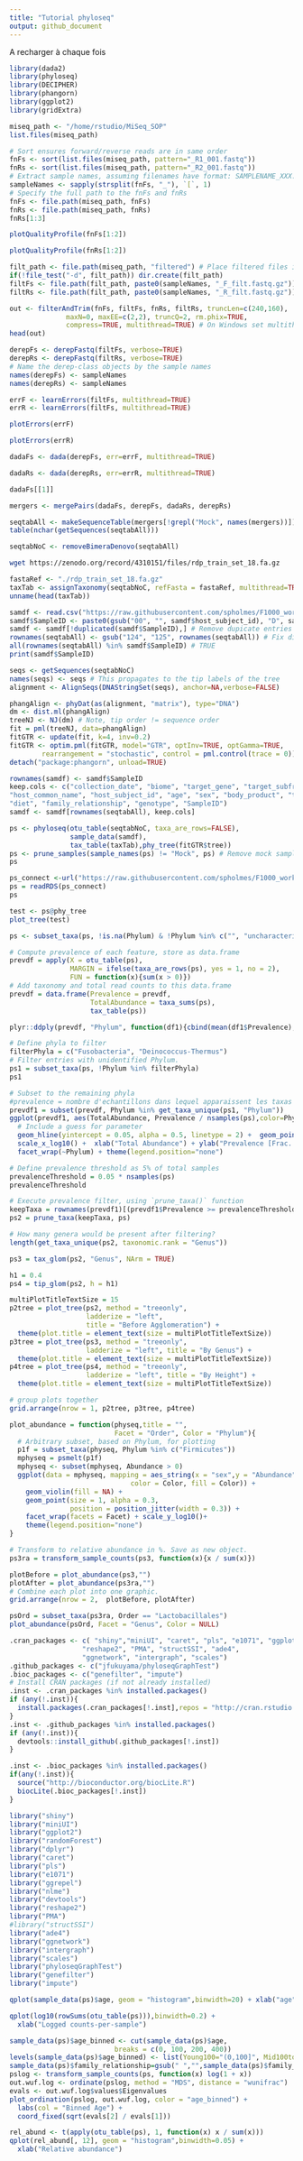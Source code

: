 ```yaml
---
title: "Tutorial phyloseq"
output: github_document
---
```

A recharger à chaque fois
```r
library(dada2)
library(phyloseq)
library(DECIPHER)
library(phangorn)
library(ggplot2)
library(gridExtra)
```


```r
miseq_path <- "/home/rstudio/MiSeq_SOP" 
list.files(miseq_path)
```

```r
# Sort ensures forward/reverse reads are in same order
fnFs <- sort(list.files(miseq_path, pattern="_R1_001.fastq"))
fnRs <- sort(list.files(miseq_path, pattern="_R2_001.fastq"))
# Extract sample names, assuming filenames have format: SAMPLENAME_XXX.fastq
sampleNames <- sapply(strsplit(fnFs, "_"), `[`, 1)
# Specify the full path to the fnFs and fnRs
fnFs <- file.path(miseq_path, fnFs)
fnRs <- file.path(miseq_path, fnRs)
fnRs[1:3]
```

```r
plotQualityProfile(fnFs[1:2])
```

```r
plotQualityProfile(fnRs[1:2])
```

```r
filt_path <- file.path(miseq_path, "filtered") # Place filtered files in filtered/ subdirectory
if(!file_test("-d", filt_path)) dir.create(filt_path)
filtFs <- file.path(filt_path, paste0(sampleNames, "_F_filt.fastq.gz"))
filtRs <- file.path(filt_path, paste0(sampleNames, "_R_filt.fastq.gz"))
```

```r
out <- filterAndTrim(fnFs, filtFs, fnRs, filtRs, truncLen=c(240,160),
              maxN=0, maxEE=c(2,2), truncQ=2, rm.phix=TRUE,
              compress=TRUE, multithread=TRUE) # On Windows set multithread=FALSE
head(out)
```

```r
derepFs <- derepFastq(filtFs, verbose=TRUE)
derepRs <- derepFastq(filtRs, verbose=TRUE)
# Name the derep-class objects by the sample names
names(derepFs) <- sampleNames
names(derepRs) <- sampleNames
```

```r
errF <- learnErrors(filtFs, multithread=TRUE)
errR <- learnErrors(filtFs, multithread=TRUE)
```

```r
plotErrors(errF)
```
```r
plotErrors(errR)
```
```r
dadaFs <- dada(derepFs, err=errF, multithread=TRUE)
```

```r
dadaRs <- dada(derepRs, err=errR, multithread=TRUE)
```

```r
dadaFs[[1]]
```

```r
mergers <- mergePairs(dadaFs, derepFs, dadaRs, derepRs)
```

```r
seqtabAll <- makeSequenceTable(mergers[!grepl("Mock", names(mergers))])
table(nchar(getSequences(seqtabAll)))
```

```r
seqtabNoC <- removeBimeraDenovo(seqtabAll)
```

```bash
wget https://zenodo.org/record/4310151/files/rdp_train_set_18.fa.gz
```
```r
fastaRef <- "./rdp_train_set_18.fa.gz"
taxTab <- assignTaxonomy(seqtabNoC, refFasta = fastaRef, multithread=TRUE)
unname(head(taxTab))
```

```r
samdf <- read.csv("https://raw.githubusercontent.com/spholmes/F1000_workflow/master/data/MIMARKS_Data_combined.csv",header=TRUE)
samdf$SampleID <- paste0(gsub("00", "", samdf$host_subject_id), "D", samdf$age-21)
samdf <- samdf[!duplicated(samdf$SampleID),] # Remove dupicate entries for reverse reads
rownames(seqtabAll) <- gsub("124", "125", rownames(seqtabAll)) # Fix discrepancy
all(rownames(seqtabAll) %in% samdf$SampleID) # TRUE
print(samdf$SampleID)
```
```r
seqs <- getSequences(seqtabNoC)
names(seqs) <- seqs # This propagates to the tip labels of the tree
alignment <- AlignSeqs(DNAStringSet(seqs), anchor=NA,verbose=FALSE)
```

```r
phangAlign <- phyDat(as(alignment, "matrix"), type="DNA")
dm <- dist.ml(phangAlign)
treeNJ <- NJ(dm) # Note, tip order != sequence order
fit = pml(treeNJ, data=phangAlign)
fitGTR <- update(fit, k=4, inv=0.2)
fitGTR <- optim.pml(fitGTR, model="GTR", optInv=TRUE, optGamma=TRUE,
        rearrangement = "stochastic", control = pml.control(trace = 0))
detach("package:phangorn", unload=TRUE)
```

```r
rownames(samdf) <- samdf$SampleID
keep.cols <- c("collection_date", "biome", "target_gene", "target_subfragment",
"host_common_name", "host_subject_id", "age", "sex", "body_product", "tot_mass",
"diet", "family_relationship", "genotype", "SampleID") 
samdf <- samdf[rownames(seqtabAll), keep.cols]
```

```r
ps <- phyloseq(otu_table(seqtabNoC, taxa_are_rows=FALSE), 
               sample_data(samdf), 
               tax_table(taxTab),phy_tree(fitGTR$tree))
ps <- prune_samples(sample_names(ps) != "Mock", ps) # Remove mock sample
ps
```
```r
ps_connect <-url("https://raw.githubusercontent.com/spholmes/F1000_workflow/master/data/ps.rds")
ps = readRDS(ps_connect)
ps
```

```r
test <- ps@phy_tree
plot_tree(test)
```

```r
ps <- subset_taxa(ps, !is.na(Phylum) & !Phylum %in% c("", "uncharacterized"))
```

```r
# Compute prevalence of each feature, store as data.frame
prevdf = apply(X = otu_table(ps),
               MARGIN = ifelse(taxa_are_rows(ps), yes = 1, no = 2),
               FUN = function(x){sum(x > 0)})
# Add taxonomy and total read counts to this data.frame
prevdf = data.frame(Prevalence = prevdf,
                    TotalAbundance = taxa_sums(ps),
                    tax_table(ps))
```

```r
plyr::ddply(prevdf, "Phylum", function(df1){cbind(mean(df1$Prevalence),sum(df1$Prevalence))})
```

```r
# Define phyla to filter
filterPhyla = c("Fusobacteria", "Deinococcus-Thermus")
# Filter entries with unidentified Phylum.
ps1 = subset_taxa(ps, !Phylum %in% filterPhyla)
ps1
```
```r
# Subset to the remaining phyla
#prevalence = nombre d'echantillons dans lequel apparaissent les taxas
prevdf1 = subset(prevdf, Phylum %in% get_taxa_unique(ps1, "Phylum"))
ggplot(prevdf1, aes(TotalAbundance, Prevalence / nsamples(ps),color=Phylum)) +
  # Include a guess for parameter
  geom_hline(yintercept = 0.05, alpha = 0.5, linetype = 2) +  geom_point(size = 2, alpha = 0.7) +
  scale_x_log10() +  xlab("Total Abundance") + ylab("Prevalence [Frac. Samples]") +
  facet_wrap(~Phylum) + theme(legend.position="none")
```
```r
# Define prevalence threshold as 5% of total samples
prevalenceThreshold = 0.05 * nsamples(ps)
prevalenceThreshold
```

```r
# Execute prevalence filter, using `prune_taxa()` function
keepTaxa = rownames(prevdf1)[(prevdf1$Prevalence >= prevalenceThreshold)]
ps2 = prune_taxa(keepTaxa, ps)
```

```r
# How many genera would be present after filtering?
length(get_taxa_unique(ps2, taxonomic.rank = "Genus"))
```

```r
ps3 = tax_glom(ps2, "Genus", NArm = TRUE)
```

```r
h1 = 0.4
ps4 = tip_glom(ps2, h = h1)
```

```r
multiPlotTitleTextSize = 15
p2tree = plot_tree(ps2, method = "treeonly",
                   ladderize = "left",
                   title = "Before Agglomeration") +
  theme(plot.title = element_text(size = multiPlotTitleTextSize))
p3tree = plot_tree(ps3, method = "treeonly",
                   ladderize = "left", title = "By Genus") +
  theme(plot.title = element_text(size = multiPlotTitleTextSize))
p4tree = plot_tree(ps4, method = "treeonly",
                   ladderize = "left", title = "By Height") +
  theme(plot.title = element_text(size = multiPlotTitleTextSize))
```

```r
# group plots together
grid.arrange(nrow = 1, p2tree, p3tree, p4tree)
```
```r
plot_abundance = function(physeq,title = "",
                          Facet = "Order", Color = "Phylum"){
  # Arbitrary subset, based on Phylum, for plotting
  p1f = subset_taxa(physeq, Phylum %in% c("Firmicutes"))
  mphyseq = psmelt(p1f)
  mphyseq <- subset(mphyseq, Abundance > 0)
  ggplot(data = mphyseq, mapping = aes_string(x = "sex",y = "Abundance",
                              color = Color, fill = Color)) +
    geom_violin(fill = NA) +
    geom_point(size = 1, alpha = 0.3,
               position = position_jitter(width = 0.3)) +
    facet_wrap(facets = Facet) + scale_y_log10()+
    theme(legend.position="none")
}
```

```r
# Transform to relative abundance in %. Save as new object.
ps3ra = transform_sample_counts(ps3, function(x){x / sum(x)})
```

```r
plotBefore = plot_abundance(ps3,"")
plotAfter = plot_abundance(ps3ra,"")
# Combine each plot into one graphic.
grid.arrange(nrow = 2,  plotBefore, plotAfter)
```

```r
psOrd = subset_taxa(ps3ra, Order == "Lactobacillales")
plot_abundance(psOrd, Facet = "Genus", Color = NULL)
```

```r
.cran_packages <- c( "shiny","miniUI", "caret", "pls", "e1071", "ggplot2", "randomForest", "dplyr", "ggrepel", "nlme", "devtools",
                  "reshape2", "PMA", "structSSI", "ade4",
                  "ggnetwork", "intergraph", "scales")
.github_packages <- c("jfukuyama/phyloseqGraphTest")
.bioc_packages <- c("genefilter", "impute")
# Install CRAN packages (if not already installed)
.inst <- .cran_packages %in% installed.packages()
if (any(!.inst)){
  install.packages(.cran_packages[!.inst],repos = "http://cran.rstudio.com/")
}
.inst <- .github_packages %in% installed.packages()
if (any(!.inst)){
  devtools::install_github(.github_packages[!.inst])
}

.inst <- .bioc_packages %in% installed.packages()
if(any(!.inst)){
  source("http://bioconductor.org/biocLite.R")
  biocLite(.bioc_packages[!.inst])
}
```

```r
library("shiny")
library("miniUI")
library("ggplot2")
library("randomForest")
library("dplyr")
library("caret")
library("pls")
library("e1071")
library("ggrepel")
library("nlme")
library("devtools")
library("reshape2")
library("PMA")
#library("structSSI")
library("ade4")
library("ggnetwork")
library("intergraph")
library("scales")
library("phyloseqGraphTest")
library("genefilter")
library("impute")
```

```r
qplot(sample_data(ps)$age, geom = "histogram",binwidth=20) + xlab("age")
```

```r
qplot(log10(rowSums(otu_table(ps))),binwidth=0.2) +
  xlab("Logged counts-per-sample")
```
```r
sample_data(ps)$age_binned <- cut(sample_data(ps)$age,
                          breaks = c(0, 100, 200, 400))
levels(sample_data(ps)$age_binned) <- list(Young100="(0,100]", Mid100to200="(100,200]", Old200="(200,400]")
sample_data(ps)$family_relationship=gsub(" ","",sample_data(ps)$family_relationship)
pslog <- transform_sample_counts(ps, function(x) log(1 + x))
out.wuf.log <- ordinate(pslog, method = "MDS", distance = "wunifrac")
evals <- out.wuf.log$values$Eigenvalues
plot_ordination(pslog, out.wuf.log, color = "age_binned") +
  labs(col = "Binned Age") +
  coord_fixed(sqrt(evals[2] / evals[1]))
```

```r
rel_abund <- t(apply(otu_table(ps), 1, function(x) x / sum(x)))
qplot(rel_abund[, 12], geom = "histogram",binwidth=0.05) +
  xlab("Relative abundance")
```

 
